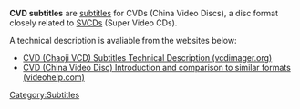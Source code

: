 '''CVD subtitles''' are [[subtitle]]s for CVDs (China Video Discs), a disc format closely related to [[SVCD]]s (Super Video CDs).

A technical description is avaliable from the websites below:
* [http://www.vcdimager.org/pub/vcdimager/manuals/0.7/cvd-subtitles.html CVD (Chaoji VCD) Subtitles Technical Description (vcdimager.org)]
* [http://www.videohelp.com/forum/userguides/98177.php CVD (China Video Disc) Introduction and comparison to similar formats (videohelp.com)]

[[Category:Subtitles]]
